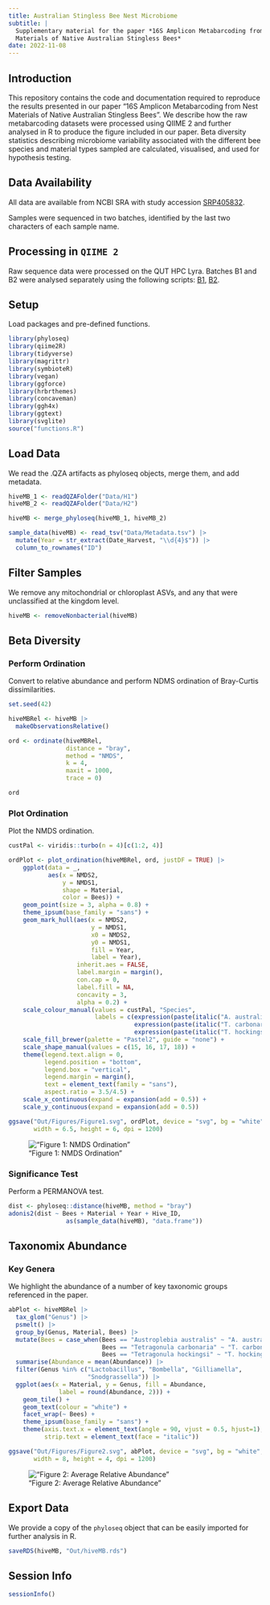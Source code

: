 ```yaml
---
title: Australian Stingless Bee Nest Microbiome
subtitle: |
  Supplementary material for the paper *16S Amplicon Metabarcoding from Nest 
  Materials of Native Australian Stingless Bees*
date: 2022-11-08
---
```


## Introduction

This repository contains the code and documentation required to reproduce the 
results presented in our paper "16S Amplicon Metabarcoding from Nest Materials 
of Native Australian Stingless Bees". We describe how the raw metabarcoding 
datasets were processed using QIIME 2 and further analysed in R to produce the 
figure included in our paper. Beta diversity statistics describing microbiome 
variability associated with the different bee species and material types sampled 
are calculated, visualised, and used for hypothesis testing.

## Data Availability

All data are available from NCBI SRA with study accession 
[SRP405832](https://trace.ncbi.nlm.nih.gov/Traces/?view=study&acc=SRP405832).

Samples were sequenced in two batches, identified by the last two characters of 
each sample name.

## Processing in `QIIME 2`

Raw sequence data were processed on the QUT HPC Lyra. Batches B1 and B2 were 
analysed separately using the following scripts: 
[B1](Data/HPC_Scripts/MRA_QIIME_Script.sh), 
[B2](Data/HPC_Scripts/MRA_QIIME_Script.sh).

## Setup

Load packages and pre-defined functions.

```r
library(phyloseq)
library(qiime2R)
library(tidyverse)
library(magrittr)
library(symbioteR)
library(vegan)
library(ggforce)
library(hrbrthemes)
library(concaveman)
library(ggh4x)
library(ggtext)
library(svglite)
source("functions.R")
```

## Load Data

We read the .QZA artifacts as phyloseq objects, merge them, and add metadata.

```r
hiveMB_1 <- readQZAFolder("Data/H1")
hiveMB_2 <- readQZAFolder("Data/H2")

hiveMB <- merge_phyloseq(hiveMB_1, hiveMB_2)

sample_data(hiveMB) <- read_tsv("Data/Metadata.tsv") |>
  mutate(Year = str_extract(Date_Harvest, "\\d{4}$")) |> 
  column_to_rownames("ID")
```

## Filter Samples

We remove any mitochondrial or chloroplast ASVs, and any that were unclassified 
at the kingdom level.

```r
hiveMB <- removeNonbacterial(hiveMB)
```

## Beta Diversity

### Perform Ordination

Convert to relative abundance and perform NDMS ordination of Bray-Curtis 
dissimilarities.

```r
set.seed(42)

hiveMBRel <- hiveMB |> 
  makeObservationsRelative()

ord <- ordinate(hiveMBRel, 
                distance = "bray", 
                method = "NMDS", 
                k = 4, 
                maxit = 1000,
                trace = 0)

ord
```

### Plot Ordination

Plot the NMDS ordination.

```r
custPal <- viridis::turbo(n = 4)[c(1:2, 4)]

ordPlot <- plot_ordination(hiveMBRel, ord, justDF = TRUE) |> 
    ggplot(data = _, 
           aes(x = NMDS2,
               y = NMDS1,
               shape = Material, 
               color = Bees)) +
    geom_point(size = 3, alpha = 0.8) +
    theme_ipsum(base_family = "sans") +
    geom_mark_hull(aes(x = NMDS2, 
                       y = NMDS1,
                       x0 = NMDS2,
                       y0 = NMDS1,
                       fill = Year, 
                       label = Year),
                   inherit.aes = FALSE,
                   label.margin = margin(),
                   con.cap = 0,
                   label.fill = NA,
                   concavity = 3,
                   alpha = 0.2) +
    scale_colour_manual(values = custPal, "Species",
                        labels = c(expression(paste(italic("A. australis"))),
                                   expression(paste(italic("T. carbonaria"))),
                                   expression(paste(italic("T. hockingsi"))))) +
    scale_fill_brewer(palette = "Pastel2", guide = "none") +
    scale_shape_manual(values = c(15, 16, 17, 18)) +
    theme(legend.text.align = 0,
          legend.position = "bottom",
          legend.box = "vertical",
          legend.margin = margin(),
          text = element_text(family = "sans"),
          aspect.ratio = 3.5/4.5) +
    scale_x_continuous(expand = expansion(add = 0.5)) +
    scale_y_continuous(expand = expansion(add = 0.5))

ggsave("Out/Figures/Figure1.svg", ordPlot, device = "svg", bg = "white", 
       width = 6.5, height = 6, dpi = 1200)
```

!["Figure 1: NMDS Ordination"](Out/Figures/Figure1.png)

### Significance Test

Perform a PERMANOVA test.

```r
dist <- phyloseq::distance(hiveMB, method = "bray")
adonis2(dist ~ Bees + Material + Year + Hive_ID, 
                as(sample_data(hiveMB), "data.frame"))
```

## Taxonomix Abundance

### Key Genera

We highlight the abundance of a number of key taxonomic groups referenced in 
the paper.

```r
abPlot <- hiveMBRel |> 
  tax_glom("Genus") |> 
  psmelt() |> 
  group_by(Genus, Material, Bees) |> 
  mutate(Bees = case_when(Bees == "Austroplebia australis" ~ "A. australis",
                          Bees == "Tetragonula carbonaria" ~ "T. carbonaria",
                          Bees == "Tetragonula hockingsi" ~ "T. hockingsi")) |> 
  summarise(Abundance = mean(Abundance)) |> 
  filter(Genus %in% c("Lactobacillus", "Bombella", "Gilliamella",
                      "Snodgrassella")) |> 
  ggplot(aes(x = Material, y = Genus, fill = Abundance, 
              label = round(Abundance, 2))) +
    geom_tile() +
    geom_text(colour = "white") +
    facet_wrap(~ Bees) +
    theme_ipsum(base_family = "sans") +
    theme(axis.text.x = element_text(angle = 90, vjust = 0.5, hjust=1),
          strip.text = element_text(face = "italic"))

ggsave("Out/Figures/Figure2.svg", abPlot, device = "svg", bg = "white", 
       width = 8, height = 4, dpi = 1200)
```

!["Figure 2: Average Relative Abundance"](Out/Figures/Figure2.svg)

## Export Data

We provide a copy of the `phyloseq` object that can be easily imported for 
further analysis in R.

```r
saveRDS(hiveMB, "Out/hiveMB.rds")
```

## Session Info

```r
sessionInfo()
```
